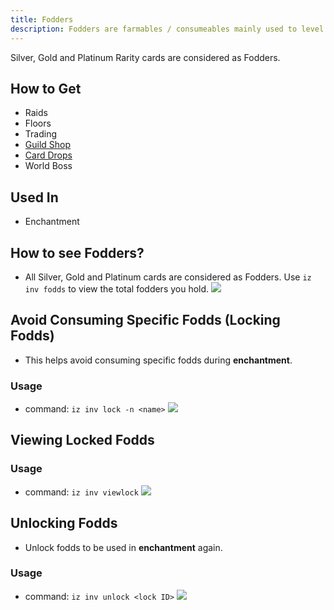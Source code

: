 ```yaml
---
title: Fodders
description: Fodders are farmables / consumeables mainly used to level up cards.
---
```

<Note>Silver, Gold and Platinum Rarity cards are considered as Fodders.</Note>
## How to Get
- Raids
- Floors
- Trading
- [Guild Shop](/guilds/shop)
- [Card Drops](/general/card-drops)
- World Boss

## Used In
- Enchantment

## How to see Fodders?
- All Silver, Gold and Platinum cards are considered as Fodders. Use `iz inv fodds` to view the total fodders you hold. <img class="rounded-md" src="../images/fodds.jpg" />

## Avoid Consuming Specific Fodds (Locking Fodds)
- This helps avoid consuming specific fodds during **enchantment**.
### Usage
- command: `iz inv lock -n <name>` <img class="rounded-md" src="../images/fodds-lock.jpg" />

## Viewing Locked Fodds
### Usage
- command: `iz inv viewlock` <img class="rounded-md" src="../images/viewlock.jpg" />

## Unlocking Fodds
- Unlock fodds to be used in **enchantment** again.

### Usage
- command: `iz inv unlock <lock ID>` <img class="rounded-md" src="../images/unlock.jpg" />

<CardGroup cols="3">
<Card title="Enchantment" href="/advanced/enchantment" horizontal icon="thumbtack" />
<Card title="Battle" href="/general/battle" horizontal icon="thumbtack" />
<Card title="Floors" href="/general/floors-and-zones" horizontal icon="thumbtack" />
</CardGroup>
